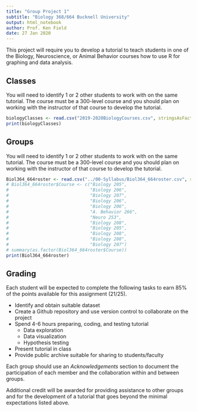 ```yaml
---
title: "Group Project 1"
subtitle: "Biology 368/664 Bucknell University"
output: html_notebook
author: Prof. Ken Field
date: 27 Jan 2020
---
```


This project will require you to develop a tutorial to teach students in one of the Biology, Neuroscience, or Animal Behavior courses how to use R for graphing and data analysis. 

## Classes

You will need to identify 1 or 2 other students to work with on the same tutorial. 
The course must be a 300-level course and you should plan on working with the instructor of that course to develop the tutorial.

```r
biologyClasses <- read.csv("2019-2020BiologyCourses.csv", stringsAsFactors=FALSE)
print(biologyClasses)
```

## Groups

You will need to identify 1 or 2 other students to work with on the same tutorial. 
The course must be a 300-level course and you should plan on working with the instructor of that course to develop the tutorial.

```r
Biol364_664roster <- read.csv("../00-Syllabus/Biol364_664roster.csv", stringsAsFactors=FALSE)
# Biol364_664roster$Course <- c("Biology 205",
#                               "Biology 206",
#                               "Biology 207",
#                               "Biology 206",
#                               "Biology 206",
#                               "A. Behavior 266",
#                               "Neuro 253",
#                               "Biology 208",
#                               "Biology 205",
#                               "Biology 208",
#                               "Biology 208",
#                               "Biology 207")
# summary(as.factor(Biol364_664roster$Course))
print(Biol364_664roster)
```

## Grading

Each student will be expected to complete the following tasks to earn 85% of the points available for this assignment (21/25).

- Identify and obtain suitable dataset
- Create a Github repository and use version control to collaborate on the project
- Spend 4-6 hours preparing, coding, and testing tutorial
  + Data exploration
  + Data visualization
  + Hypothesis testing
- Present tutorial in class
- Provide public archive suitable for sharing to students/faculty

Each group should use an *Acknowledgements* section to document the participation of each member and the collaboration within and between groups.

Additional credit will be awarded for providing assistance to other groups and for the development of a tutorial that goes beyond the minimal expectations listed above.


